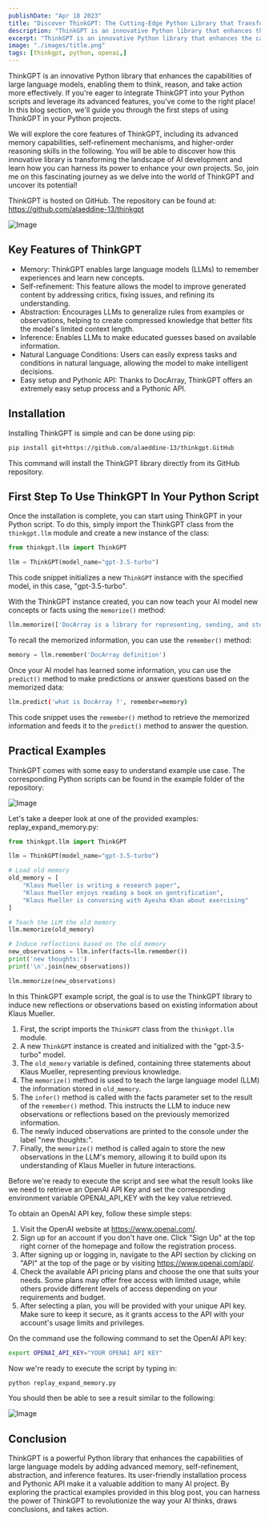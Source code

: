 ```yaml
---
publishDate: "Apr 18 2023"
title: "Discover ThinkGPT: The Cutting-Edge Python Library that Transforms AI into a Powerful Thinking Machine"
description: "ThinkGPT is an innovative Python library that enhances the capabilities of large language models, enabling them to think, reason, and take action more effectively. If you're eager to integrate ThinkGPT into your Python scripts and leverage its advanced features, you've come to the right place! In this blog section, we'll guide you through the first steps of using ThinkGPT in your Python projects."
excerpt: "ThinkGPT is an innovative Python library that enhances the capabilities of large language models, enabling them to think, reason, and take action more effectively. If you're eager to integrate ThinkGPT into your Python scripts and leverage its advanced features, you've come to the right place! In this blog section, we'll guide you through the first steps of using ThinkGPT in your Python projects."
image: "./images/title.png"
tags: [thinkgpt, python, openai,]
---
```


ThinkGPT is an innovative Python library that enhances the capabilities of large language models, enabling them to think, reason, and take action more effectively. If you're eager to integrate ThinkGPT into your Python scripts and leverage its advanced features, you've come to the right place! In this blog section, we'll guide you through the first steps of using ThinkGPT in your Python projects.

We will explore the core features of ThinkGPT, including its advanced memory capabilities, self-refinement mechanisms, and higher-order reasoning skills in the following. You will be able to discover how this innovative library is transforming the landscape of AI development and learn how you can harness its power to enhance your own projects. So, join me on this fascinating journey as we delve into the world of ThinkGPT and uncover its potential!

ThinkGPT is hosted on GitHub. The repository can be found at: https://github.com/alaeddine-13/thinkgpt

![Image](images/10.png)

## Key Features of ThinkGPT

* Memory: ThinkGPT enables large language models (LLMs) to remember experiences and learn new concepts.
* Self-refinement: This feature allows the model to improve generated content by addressing critics, fixing issues, and refining its understanding.
* Abstraction: Encourages LLMs to generalize rules from examples or observations, helping to create compressed knowledge that better fits the model's limited context length.
* Inference: Enables LLMs to make educated guesses based on available information.
* Natural Language Conditions: Users can easily express tasks and conditions in natural language, allowing the model to make intelligent decisions.
* Easy setup and Pythonic API: Thanks to DocArray, ThinkGPT offers an extremely easy setup process and a Pythonic API.

## Installation

Installing ThinkGPT is simple and can be done using pip:

```bash
pip install git+https://github.com/alaeddine-13/thinkgpt.GitHub
```

This command will install the ThinkGPT library directly from its GitHub repository.

## First Step To Use ThinkGPT In Your Python Script

Once the installation is complete, you can start using ThinkGPT in your Python script. To do this, simply import the ThinkGPT class from the `thinkgpt.llm` module and create a new instance of the class:

```python
from thinkgpt.llm import ThinkGPT

llm = ThinkGPT(model_name="gpt-3.5-turbo")
```

This code snippet initializes a new `ThinkGPT` instance with the specified model, in this case, "gpt-3.5-turbo".

With the ThinkGPT instance created, you can now teach your AI model new concepts or facts using the `memorize()` method:

```python
llm.memorize(['DocArray is a library for representing, sending, and storing multi-modal data.'])
```

To recall the memorized information, you can use the `remember()` method:

```python
memory = llm.remember('DocArray definition')
```

Once your AI model has learned some information, you can use the `predict()` method to make predictions or answer questions based on the memorized data:

```bash
llm.predict('what is DocArray ?', remember=memory)
```

This code snippet uses the `remember()` method to retrieve the memorized information and feeds it to the `predict()` method to answer the question.

## Practical Examples

ThinkGPT comes with some easy to understand example use case. The corresponding Python scripts can be found in the example folder of the repository:

![Image](images/20.png)

Let's take a deeper look at one of the provided examples: replay_expand_memory.py:

```python
from thinkgpt.llm import ThinkGPT

llm = ThinkGPT(model_name="gpt-3.5-turbo")

# Load old memory
old_memory = [
    "Klaus Mueller is writing a research paper",
    "Klaus Mueller enjoys reading a book on gentrification",
    "Klaus Mueller is conversing with Ayesha Khan about exercising"
]

# Teach the LLM the old memory
llm.memorize(old_memory)

# Induce reflections based on the old memory
new_observations = llm.infer(facts=llm.remember())
print('new thoughts:')
print('\n'.join(new_observations))

llm.memorize(new_observations)
```

In this ThinkGPT example script, the goal is to use the ThinkGPT library to induce new reflections or observations based on existing information about Klaus Mueller.

1. First, the script imports the `ThinkGPT` class from the `thinkgpt.llm` module.
2. A new `ThinkGPT` instance is created and initialized with the "gpt-3.5-turbo" model.
3. The `old_memory` variable is defined, containing three statements about Klaus Mueller, representing previous knowledge.
4. The `memorize()` method is used to teach the large language model (LLM) the information stored in `old_memory`.
5. The `infer()` method is called with the facts parameter set to the result of the `remember()` method. This instructs the LLM to induce new observations or reflections based on the previously memorized information.
6. The newly induced observations are printed to the console under the label "new thoughts:".
7. Finally, the `memorize()` method is called again to store the new observations in the LLM's memory, allowing it to build upon its understanding of Klaus Mueller in future interactions.

Before we're ready to execute the script and see what the result looks like we need to retrieve an OpenAI API Key and set the corresponding environment variable OPENAI_API_KEY with the key value retrieved.

To obtain an OpenAI API key, follow these simple steps:

1. Visit the OpenAI website at https://www.openai.com/.
2. Sign up for an account if you don't have one. Click "Sign Up" at the top right corner of the homepage and follow the registration process.
3. After signing up or logging in, navigate to the API section by clicking on "API" at the top of the page or by visiting https://www.openai.com/api/.
4. Check the available API pricing plans and choose the one that suits your needs. Some plans may offer free access with limited usage, while others provide different levels of access depending on your requirements and budget.
5. After selecting a plan, you will be provided with your unique API key. Make sure to keep it secure, as it grants access to the API with your account's usage limits and privileges.

On the command use the following command to set the OpenAI API key:

```bash
export OPENAI_API_KEY="YOUR OPENAI API KEY"
```

Now we're ready to execute the script by typing in:

```bash
python replay_expand_memory.py
```

You should then be able to see a result similar to the following:

![Image](images/30.png)

## Conclusion

ThinkGPT is a powerful Python library that enhances the capabilities of large language models by adding advanced memory, self-refinement, abstraction, and inference features. Its user-friendly installation process and Pythonic API make it a valuable addition to many AI project. By exploring the practical examples provided in this blog post, you can harness the power of ThinkGPT to revolutionize the way your AI thinks, draws conclusions, and takes action.